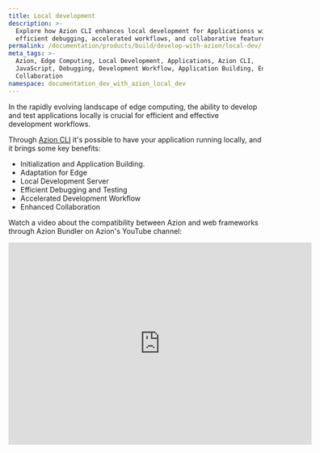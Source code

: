 ```yaml
---
title: Local development
description: >-
  Explore how Azion CLI enhances local development for Applicationss with
  efficient debugging, accelerated workflows, and collaborative features.
permalink: /documentation/products/build/develop-with-azion/local-dev/
meta_tags: >-
  Azion, Edge Computing, Local Development, Applications, Azion CLI,
  JavaScript, Debugging, Development Workflow, Application Building, Enhanced
  Collaboration
namespace: documentation_dev_with_azion_local_dev
---
```



<LinkButton link="/en/documentation/products/cli/dev-command/" label="Go to local dev command reference" severity="secondary" />

 
In the rapidly evolving landscape of edge computing, the ability to develop and test applications locally is crucial for efficient and effective development workflows. 

Through [Azion CLI](/en/documentation/products/azion-cli/overview/) it's possible to have your application running locally, and it brings some key benefits:

- Initialization and Application Building.
- Adaptation for Edge
- Local Development Server
- Efficient Debugging and Testing
- Accelerated Development Workflow
- Enhanced Collaboration



Watch a video about the compatibility between Azion and web frameworks through Azion Bundler on Azion's YouTube channel:
<div class="cms-embed">
<iframe
   src="https://www.youtube.com/embed/BV4jRPpADw8"
   title="Compatibility between Azion and web frameworks through Azion Bundler"
   loading="lazy"
   width="600"
   height="400"
   frameborder="0"
   allow="accelerometer; autoplay; clipboard-write; encrypted-media; gyroscope; picture-in-picture; web-share"
   allowfullscreen></iframe>
</div>








